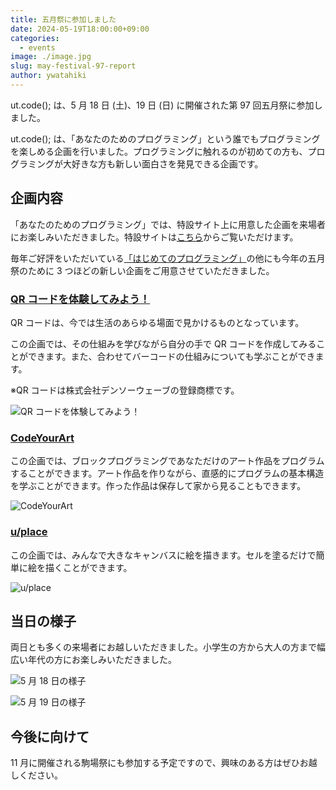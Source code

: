 ```yaml
---
title: 五月祭に参加しました
date: 2024-05-19T18:00:00+09:00
categories:
  - events
image: ./image.jpg
slug: may-festival-97-report
author: ywatahiki
---
```


ut.code(); は、5 月 18 日 (土)、19 日 (日) に開催された第 97 回五月祭に参加しました。

ut.code(); は、「あなたのためのプログラミング」という誰でもプログラミングを楽しめる企画を行いました。プログラミングに触れるのが初めての方も、プログラミングが大好きな方も新しい面白さを発見できる企画です。

## 企画内容

「あなたのためのプログラミング」では、特設サイト上に用意した企画を来場者にお楽しみいただきました。特設サイトは[こちら](https://mf97.utcode.net/)からご覧いただけます。

毎年ご好評をいただいている[「はじめてのプログラミング」](https://festival.utcode.net/)の他にも今年の五月祭のために 3 つほどの新しい企画をご用意させていただきました。

### [QR コードを体験してみよう！](https://ut-code.github.io/qrcode/)

QR コードは、今では生活のあらゆる場面で見かけるものとなっています。

この企画では、その仕組みを学びながら自分の手で QR コードを作成してみることができます。また、合わせてバーコードの仕組みについても学ぶことができます。

※QR コードは株式会社デンソーウェーブの登録商標です。

![QR コードを体験してみよう！](./qr-code.png)

### [CodeYourArt](https://utcode-draw.onrender.com/)

この企画では、ブロックプログラミングであなただけのアート作品をプログラムすることができます。アート作品を作りながら、直感的にプログラムの基本構造を学ぶことができます。作った作品は保存して家から見ることもできます。

![CodeYourArt](./code-your-art.png)

### [u/place](https://u-place.onrender.com/)

この企画では、みんなで大きなキャンバスに絵を描きます。セルを塗るだけで簡単に絵を描くことができます。

![u/place](./u-place.png)

## 当日の様子

両日とも多くの来場者にお越しいただきました。小学生の方から大人の方まで幅広い年代の方にお楽しみいただきました。

![5 月 18 日の様子](./0518.jpg)

![5 月 19 日の様子](./0519.jpg)

## 今後に向けて

11 月に開催される駒場祭にも参加する予定ですので、興味のある方はぜひお越しください。
